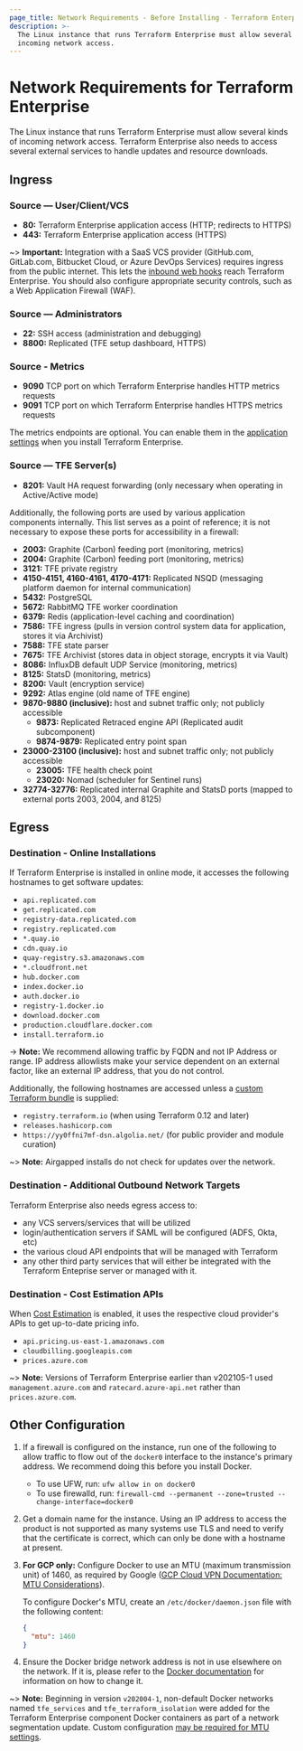 ```yaml
---
page_title: Network Requirements - Before Installing - Terraform Enterprise
description: >-
  The Linux instance that runs Terraform Enterprise must allow several kinds of
  incoming network access.
---
```


# Network Requirements for Terraform Enterprise

The Linux instance that runs Terraform Enterprise must allow several kinds of incoming network access. Terraform Enterprise also needs to access several external services to handle updates and resource downloads.

## Ingress

### Source — User/Client/VCS

* **80:** Terraform Enterprise application access (HTTP; redirects to HTTPS)
* **443:** Terraform Enterprise application access (HTTPS)

~> **Important:** Integration with a SaaS VCS provider (GitHub.com, GitLab.com, Bitbucket Cloud, or Azure DevOps Services) requires ingress from the public internet. This lets the [inbound web hooks](/enterprise/vcs#webhooks) reach Terraform Enterprise. You should also configure appropriate security controls, such as a Web Application Firewall (WAF).

### Source — Administrators

* **22:** SSH access (administration and debugging)
* **8800:** Replicated (TFE setup dashboard, HTTPS)

### Source - Metrics

- **9090** TCP port on which Terraform Enterprise handles HTTP metrics requests
- **9091** TCP port on which Terraform Enterprise handles HTTPS metrics requests

The metrics endpoints are optional. You can enable them in the [application settings](/enterprise/install/automated/automating-the-installer#available-settings) when you install Terraform Enterprise.

### Source — TFE Server(s)

* **8201:** Vault HA request forwarding (only necessary when operating in Active/Active mode)

Additionally, the following ports are used by various application components internally.
This list serves as a point of reference; it is not necessary to expose these ports
for accessibility in a firewall:

* **2003:** Graphite (Carbon) feeding port (monitoring, metrics)
* **2004:** Graphite (Carbon) feeding port (monitoring, metrics)
* **3121:** TFE private registry
* **4150-4151, 4160-4161, 4170-4171:** Replicated NSQD (messaging platform daemon for internal communication)
* **5432:** PostgreSQL
* **5672:** RabbitMQ TFE worker coordination
* **6379:** Redis (application-level caching and coordination)
* **7586:** TFE ingress (pulls in version control system data for application, stores it via Archivist)
* **7588:** TFE state parser
* **7675:** TFE Archivist (stores data in object storage, encrypts it via Vault)
* **8086:** InfluxDB default UDP Service (monitoring, metrics)
* **8125:** StatsD (monitoring, metrics)
* **8200:** Vault (encryption service)
* **9292:** Atlas engine (old name of TFE engine)
* **9870-9880 (inclusive):** host and subnet traffic only; not publicly accessible
  * **9873:** Replicated Retraced engine API (Replicated audit subcomponent)
  * **9874-9879:** Replicated entry point span
* **23000-23100 (inclusive):** host and subnet traffic only; not publicly accessible
  * **23005:** TFE health check point
  * **23020:** Nomad (scheduler for Sentinel runs)
* **32774-32776:** Replicated internal Graphite and StatsD ports (mapped to external ports 2003, 2004, and 8125)

## Egress

### Destination - Online Installations

If Terraform Enterprise is installed in online mode, it accesses the following hostnames to get software updates:

* `api.replicated.com`
* `get.replicated.com`
* `registry-data.replicated.com`
* `registry.replicated.com`
* `*.quay.io`
* `cdn.quay.io`
* `quay-registry.s3.amazonaws.com`
* `*.cloudfront.net`
* `hub.docker.com`
* `index.docker.io`
* `auth.docker.io`
* `registry-1.docker.io`
* `download.docker.com`
* `production.cloudflare.docker.com`
* `install.terraform.io`

-> **Note:** We recommend allowing traffic by FQDN and not IP Address or range. IP address allowlists make your service dependent on an external factor, like an external IP address, that you do not control.

Additionally, the following hostnames are accessed unless a
[custom Terraform bundle](/enterprise/run/install-software#custom-and-community-providers)
is supplied:

* `registry.terraform.io` (when using Terraform 0.12 and later)
* `releases.hashicorp.com`
* `https://yy0ffni7mf-dsn.algolia.net/` (for public provider and module curation)

~> **Note:** Airgapped installs do not check for updates over the network.

### Destination - Additional Outbound Network Targets

Terraform Enterprise also needs egress access to:

* any VCS servers/services that will be utilized
* login/authentication servers if SAML will be configured (ADFS, Okta, etc)
* the various cloud API endpoints that will be managed with Terraform
* any other third party services that will either be integrated with the Terraform Enteprise server or managed with it.

### Destination - Cost Estimation APIs

When [Cost Estimation](/enterprise/admin/application/integration#cost-estimation-integration) is enabled, it uses the respective cloud provider's APIs to get up-to-date pricing info.

* `api.pricing.us-east-1.amazonaws.com`
* `cloudbilling.googleapis.com`
* `prices.azure.com`

~> **Note:** Versions of Terraform Enterprise earlier than v202105-1 used `management.azure.com` and `ratecard.azure-api.net` rather than `prices.azure.com`.

## Other Configuration

1. If a firewall is configured on the instance, run one of the following to allow traffic to flow out of the `docker0` interface to the instance's primary address. We recommend doing this before you install Docker.
   * To use UFW, run: `ufw allow in on docker0`
   * To use firewalld, run: `firewall-cmd --permanent --zone=trusted --change-interface=docker0`

1. Get a domain name for the instance. Using an IP address to access the product is not supported as many systems use TLS and need to verify that the certificate is correct, which can only be done with a hostname at present.

1. **For GCP only:** Configure Docker to use an MTU (maximum transmission unit) of 1460, as required by Google ([GCP Cloud VPN Documentation: MTU Considerations](https://cloud.google.com/network-connectivity/docs/vpn/concepts/mtu-considerations)).

   To configure Docker's MTU, create an `/etc/docker/daemon.json` file with the following content:

   ```json
   {
     "mtu": 1460
   }
   ```

1. Ensure the Docker bridge network address is not in use elsewhere on the network. If it is, please refer to the [Docker documentation](https://docs.docker.com/network/bridge/) for information on how to change it.

~> **Note:** Beginning in version `v202004-1`, non-default Docker networks named `tfe_services` and `tfe_terraform_isolation` were added for the Terraform Enterprise component Docker containers as part of a network segmentation update. Custom configuration [may be required for MTU settings](https://support.hashicorp.com/hc/en-us/articles/4405507244691).
